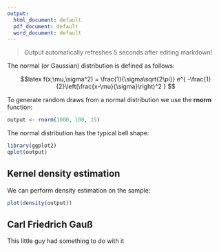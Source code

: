 ```yaml
---
output:
  html_document: default
  pdf_document: default
  word_document: default
---
```

> Output automatically refreshes 5 seconds after editing markdown!

The normal (or Gaussian) distribution is defined as follows:

$$latex
f(x;\mu,\sigma^2) = \frac{1}{\sigma\sqrt{2\pi}} 
e^{ -\frac{1}{2}\left(\frac{x-\mu}{\sigma}\right)^2 }
$$

To generate random draws from a normal distribution we use the **rnorm** function:

```r

output <- rnorm(1000, 100, 15)

```

The normal distribution has the typical bell shape:

```r
library(ggplot2)
qplot(output)
```

## Kernel density estimation

We can perform density estimation on the sample:

```r
plot(density(output))
``` 

## Carl Friedrich Gauß

This little guy had something to do with it

